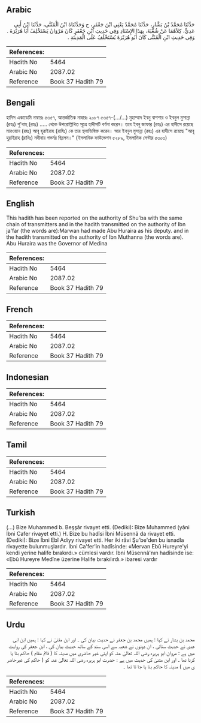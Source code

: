 ## Arabic


<div dir="rtl" lang="ar" style={{fontSize:'larger',backgroundColor:'#f8f9fa',padding:20}}>
حَدَّثَنَا مُحَمَّدُ بْنُ بَشَّارٍ، حَدَّثَنَا مُحَمَّدٌ يَعْنِي ابْنَ جَعْفَرٍ، ح وَحَدَّثَنَاهُ ابْنُ الْمُثَنَّى، حَدَّثَنَا ابْنُ أَبِي عَدِيٍّ، كِلاَهُمَا عَنْ شُعْبَةَ، بِهَذَا الإِسْنَادِ وَفِي حَدِيثِ ابْنِ جَعْفَرٍ كَانَ مَرْوَانُ يَسْتَخْلِفُ أَبَا هُرَيْرَةَ ‏.‏ وَفِي حَدِيثِ ابْنِ الْمُثَنَّى كَانَ أَبُو هُرَيْرَةَ يُسْتَخْلَفُ عَلَى الْمَدِينَةِ ‏.‏
</div>
<div style={{backgroundColor:'#f8f9fa',padding:20, marginBottom: 10}}><table> <thead> <tr> <th>References:</th> <th></th> </tr> </thead> <tbody><tr><td>Hadith No</td><td>5464</td></tr><tr><td>Arabic No</td><td>2087.02</td></tr><tr><td>Reference</td><td>Book 37 Hadith 79</td></tr></tbody></table></div>

## Bengali


<div dir="ltr" lang="bn" style={{fontSize:'larger',backgroundColor:'#f8f9fa',padding:20}}>
হাদিস একাডেমি নাম্বারঃ ৫৩৫৭, আন্তর্জাতিক নাম্বারঃ ২০৮৭ ৫৩৫৭-(…/...) মুহাম্মাদ ইবনু বাশশার ও ইবনুল মুসান্না (রহঃ) শু'বাহ্ (রহঃ) ..... থেকে উপরোল্লিখিত সূত্রে হাদীসটি বর্ণনা করেন। তবে ইবনু জাফার (রহঃ) এর হাদীসে রয়েছে মারওয়ান (রহঃ) আবূ হুরাইরাহ (রাযিঃ) কে তার স্থলাভিষিক্ত করেন। আর ইবনুল মুসান্না (রহঃ) এর হাদীসে রয়েছে "আবূ হুরাইরাহ (রাযিঃ) মদীনায় গভর্নর ছিলেন।" (ইসলামিক ফাউন্ডেশন ৫২৮৯, ইসলামিক সেন্টার ৫৩০৩)
</div>
<div style={{backgroundColor:'#f8f9fa',padding:20, marginBottom: 10}}><table> <thead> <tr> <th>References:</th> <th></th> </tr> </thead> <tbody><tr><td>Hadith No</td><td>5464</td></tr><tr><td>Arabic No</td><td>2087.02</td></tr><tr><td>Reference</td><td>Book 37 Hadith 79</td></tr></tbody></table></div>

## English


<div dir="ltr" lang="en" style={{fontSize:'larger',backgroundColor:'#f8f9fa',padding:20}}>
This hadith has been reported on the authority of Shu'ba with the same chain of transmitters and in the hadith transmitted on the authority of Ibn ja'far (the words are):Marwan had made Abu Huraira as his deputy. and in the hadith transmitted on the authority of Ibn Muthanna (the words are). Abu Huraira was the Governor of Medina
</div>
<div style={{backgroundColor:'#f8f9fa',padding:20, marginBottom: 10}}><table> <thead> <tr> <th>References:</th> <th></th> </tr> </thead> <tbody><tr><td>Hadith No</td><td>5464</td></tr><tr><td>Arabic No</td><td>2087.02</td></tr><tr><td>Reference</td><td>Book 37 Hadith 79</td></tr></tbody></table></div>

## French


<div dir="ltr" lang="fr" style={{fontSize:'larger',backgroundColor:'#f8f9fa',padding:20}}>

</div>
<div style={{backgroundColor:'#f8f9fa',padding:20, marginBottom: 10}}><table> <thead> <tr> <th>References:</th> <th></th> </tr> </thead> <tbody><tr><td>Hadith No</td><td>5464</td></tr><tr><td>Arabic No</td><td>2087.02</td></tr><tr><td>Reference</td><td>Book 37 Hadith 79</td></tr></tbody></table></div>

## Indonesian


<div dir="ltr" lang="id" style={{fontSize:'larger',backgroundColor:'#f8f9fa',padding:20}}>

</div>
<div style={{backgroundColor:'#f8f9fa',padding:20, marginBottom: 10}}><table> <thead> <tr> <th>References:</th> <th></th> </tr> </thead> <tbody><tr><td>Hadith No</td><td>5464</td></tr><tr><td>Arabic No</td><td>2087.02</td></tr><tr><td>Reference</td><td>Book 37 Hadith 79</td></tr></tbody></table></div>

## Tamil


<div dir="ltr" lang="ta" style={{fontSize:'larger',backgroundColor:'#f8f9fa',padding:20}}>

</div>
<div style={{backgroundColor:'#f8f9fa',padding:20, marginBottom: 10}}><table> <thead> <tr> <th>References:</th> <th></th> </tr> </thead> <tbody><tr><td>Hadith No</td><td>5464</td></tr><tr><td>Arabic No</td><td>2087.02</td></tr><tr><td>Reference</td><td>Book 37 Hadith 79</td></tr></tbody></table></div>

## Turkish


<div dir="ltr" lang="tr" style={{fontSize:'larger',backgroundColor:'#f8f9fa',padding:20}}>
(…) Bize Muhammed b. Beşşâr rivayet etti. (Dediki): Bize Muhammed (yâni İbni Cafer rivayet etti.) H. Bize bu hadîsi İbni Müsennâ da rivayet etti. (Dediki): Bize İbni Ebî Adiyy rivayet etti. Her iki râvi Şu'be'den bu isnadla rivayette bulunmuşlardır. İbni Ca'fer'in hadîsinde: «Mervan Ebû Hureyre'yi kendi yerine halife bırakırdı.» cümlesi vardır. İbni Müsennâ'nın hadîsinde ise: «Ebû Hureyre Medîne üzerine Halife bırakılırdı.» ibaresi vardır
</div>
<div style={{backgroundColor:'#f8f9fa',padding:20, marginBottom: 10}}><table> <thead> <tr> <th>References:</th> <th></th> </tr> </thead> <tbody><tr><td>Hadith No</td><td>5464</td></tr><tr><td>Arabic No</td><td>2087.02</td></tr><tr><td>Reference</td><td>Book 37 Hadith 79</td></tr></tbody></table></div>

## Urdu


<div dir="rtl" lang="ur" style={{fontSize:'larger',backgroundColor:'#f8f9fa',padding:20}}>
محمد بن بشار نے کہا : ہمیں محمد بن جعفر نے حدیث بیان کی ۔ اور ابن مثنیٰ نے کہا : ہمیں ابن ابی عدی نے حدیث سنائی ، ان دونوں نے شعبہ سے اسی سند کے ساتھ حدیث بیان کی ، ابن جعفر کی روایت میں ہے : مروان ابو ہریرہ رضی اللہ تعالیٰ عنہ کو اپنی غیر حاضری میں مدینہ کا ( قائم مقام ) حاکم بنا یا کرتا تھا ۔ اور ابن مثنیٰ کی حدیث میں ہے : حضرت ابو ہریرہ رضی اللہ تعالیٰ عنہ کو ( حاکم کی غیرحاضر ی میں ) مدینہ کا حاکم بنا یا جا تا تھا ۔
</div>
<div style={{backgroundColor:'#f8f9fa',padding:20, marginBottom: 10}}><table> <thead> <tr> <th>References:</th> <th></th> </tr> </thead> <tbody><tr><td>Hadith No</td><td>5464</td></tr><tr><td>Arabic No</td><td>2087.02</td></tr><tr><td>Reference</td><td>Book 37 Hadith 79</td></tr></tbody></table></div>